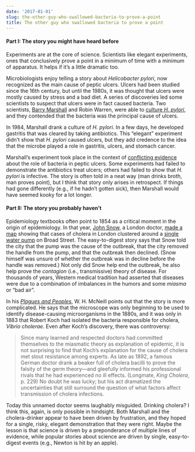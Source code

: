 ```yaml
---
date: '2017-01-01'
slug: the-other-guy-who-swallowed-bacteria-to-prove-a-point
title: The other guy who swallowed bacteria to prove a point
---
```


#### Part I: The story you might have heard before



Experiments are at the core of science. Scientists like elegant experiments, ones that conclusively prove a point in a minimum of time with a minimum of apparatus. It helps if it's a little dramatic too.

Microbiologists enjoy telling a story about _Helicobacter pylori_, now recognized as the main cause of peptic ulcers. Ulcers had been studied since the 16th century, but until the 1980s, it was thought that ulcers were mostly caused by stress and a bad diet. A series of discoveries led some scientists to suspect that ulcers were in fact caused bacteria. Two scientists, [Barry Marshall](https://en.wikipedia.org/wiki/Barry_Marshall) and Robin Warren, were able to [culture _H. pylori_](http://www.thelancet.com/journals/lancet/article/PIIS0140-6736(84)91816-6/abstract), and they contended that the bacteria was the principal cause of ulcers.

In 1984, Marshall drank a culture of _H. pylori_. In a few days, he developed gastritis that was cleared by taking antibiotics. This "elegant" experiment didn't show that _H. pylori_ caused ulcers, but they add credence to the idea that the microbe played a role in gastritis, ulcers, and stomach cancer.

Marshall's experiment took place in the context of [conflicting evidence](https://en.wikipedia.org/wiki/Timeline_of_peptic_ulcer_disease_and_Helicobacter_pylori) about the role of bacteria in peptic ulcers. Some experiments had failed to demonstrate the antibiotics treat ulcers; others had failed to show that _H. pylori_ is infective. The story is often told in a neat way (man drinks broth, man proves point), but I think that story only arises in retrospect. If things had gone differently (e.g., if he hadn't gotten sick), then Marshall would have seemed kooky for a lot longer.



#### Part II: The story you probably haven't



Epidemiology textbooks often point to 1854 as a critical moment in the origin of epidemiology. In that year, [John Snow](https://en.wikipedia.org/wiki/John_Snow), a London doctor, [made a map](https://www1.udel.edu/johnmack/frec682/cholera/) showing that cases of cholera in London clustered around a [single water pump](http://history.lshtm.ac.uk/2015/03/02/gone-not-forgotten-dr-john-snow-memorial-pump-broadwick-street/) on Broad Street. The easy-to-digest story says that Snow told the city that the pump was the cause of the outbreak, that the city removed the handle from the pump, and that the outbreak then declined. (Snow himself was unsure of whether the outbreak was in decline before the handle was removed.) Not only did Snow help end the outbreak, he also help prove the _contagion_ (i.e., transmissive) theory of disease. For thousands of years, Western medical tradition had asserted that diseases were due to a combination of imbalances in the humors and some _miasma_ or "bad air".

In his [_Plagues and Peoples_](https://en.wikipedia.org/wiki/Plagues_and_Peoples), W. H. McNeill points out that the story is more complicated. He says that the microscope was only beginning to be used to identify disease-causing microorganisms in the 1880s, and it was only in 1883 that Robert Koch had isolated the bacteria responsible for cholera, _Vibrio cholerae_. Even after Koch's discovery, there was controversy:



<blockquote>Since many learned and respected doctors had committed themselves to the miasmatic theory as explanation of epidemic, it is not surprising to find that Koch's explanation for the cause of cholera met stout resistance among experts. As late as 1892, a famous German doctor drank a beaker full of cholera bacilli to prove the falsity of the germ theory---and gleefully informed his professional rivals that he had experienced no ill effects. (Longmate, _King Cholera_, p. 229) No doubt he was lucky; but his act dramatized the uncertainties that still surround the question of what factors affect transmission of cholera infections.</blockquote>



Today this unnamed doctor seems laughably misguided. Drinking cholera? I think this, again, is only possible in hindsight. Both Marshall and the cholera-drinker appear to have been driven by frustration, and they hoped for a single, risky, elegant demonstration that they were right. Maybe the lesson is that science is driven by a preponderance of multiple lines of evidence, while popular stories about science are driven by single, easy-to-digest events (e.g., Newton is hit by an apple).